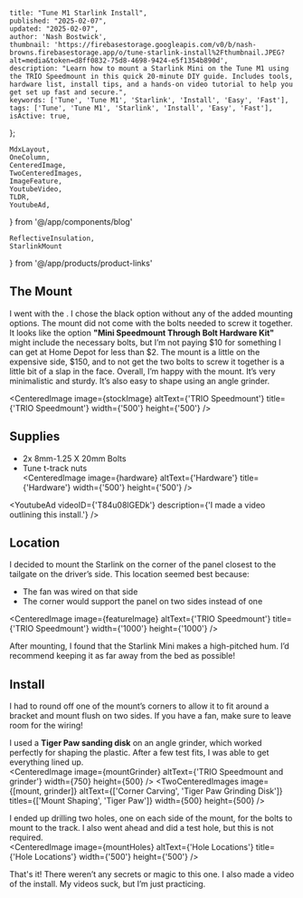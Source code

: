 
    title: "Tune M1 Starlink Install",
    published: "2025-02-07",
    updated: "2025-02-07",
    author: 'Nash Bostwick',
    thumbnail: 'https://firebasestorage.googleapis.com/v0/b/nash-browns.firebasestorage.app/o/tune-starlink-install%2Fthumbnail.JPEG?alt=media&token=d8ff0832-75d8-4698-9424-e5f1354b890d',
    description: "Learn how to mount a Starlink Mini on the Tune M1 using the TRIO Speedmount in this quick 20-minute DIY guide. Includes tools, hardware list, install tips, and a hands-on video tutorial to help you get set up fast and secure.",
    keywords: ['Tune', 'Tune M1', 'Starlink', 'Install', 'Easy', 'Fast'],
    tags: ['Tune', 'Tune M1', 'Starlink', 'Install', 'Easy', 'Fast'],
    isActive: true,
};


    MdxLayout,
    OneColumn,
    CenteredImage, 
    TwoCenteredImages, 
    ImageFeature,
    YoutubeVideo,
    TLDR,
    YoutubeAd,
} from '@/app/components/blog'

    ReflectiveInsulation,
    StarlinkMount
} from '@/app/products/product-links'


<ImageFeature
    title='Tune M1 Starlink Install'
    image={featureImage}
/>

<MdxLayout>

<TLDR
text="Expensive piece of plastic but it makes mounting the Starlink Mini a breeze! This project took about 20 minutes from start to end!"
/>

## The Mount 

I went with the <StarlinkMount/>. I chose the black option without any of the added mounting options. The mount did not come with the bolts needed to screw it together. It looks like the option **"Mini Speedmount Through Bolt Hardware Kit"** might include the necessary bolts, but I’m not paying $10 for something I can get at Home Depot for less than $2. The mount is a little on the expensive side, $150, and to not get the two bolts to screw it together is a little bit of a slap in the face. Overall, I’m happy with the mount. It’s very minimalistic and sturdy. It’s also easy to shape using an angle grinder.

<CenteredImage image={stockImage} altText={'TRIO Speedmount'} title={'TRIO Speedmount'} width={'500'} height={'500'} />

## Supplies

* 2x 8mm-1.25 X 20mm Bolts
* Tune t-track nuts  
<CenteredImage image={hardware} altText={'Hardware'} title={'Hardware'} width={'500'} height={'500'} />

<YoutubeAd videoID={'T84u08lGEDk'} description={'I made a video outlining this install.'} />

## Location  
I decided to mount the Starlink on the corner of the panel closest to the tailgate on the driver’s side. This location seemed best because:

* The fan was wired on that side  
* The corner would support the panel on two sides instead of one  

<CenteredImage image={featureImage} altText={'TRIO Speedmount'} title={'TRIO Speedmount'} width={'1000'} height={'1000'} />

After mounting, I found that the Starlink Mini makes a high-pitched hum. I’d recommend keeping it as far away from the bed as possible!

## Install  
I had to round off one of the mount’s corners to allow it to fit around a bracket and mount flush on two sides. If you have a fan, make sure to leave room for the wiring!

I used a **Tiger Paw sanding disk** on an angle grinder, which worked perfectly for shaping the plastic. After a few test fits, I was able to get everything lined up.  
<CenteredImage image={mountGrinder} altText={'TRIO Speedmount and grinder'} width={750} height={500} />
<TwoCenteredImages image={[mount, grinder]} altText={['Corner Carving', 'Tiger Paw Grinding Disk']} titles={['Mount Shaping', 'Tiger Paw']} width={500} height={500} />

I ended up drilling two holes, one on each side of the mount, for the bolts to mount to the track. I also went ahead and did a test hole, but this is not required.  
<CenteredImage image={mountHoles} altText={'Hole Locations'} title={'Hole Locations'} width={'500'} height={'500'} />

That's it! There weren’t any secrets or magic to this one. I also made a video of the install. My videos suck, but I’m just practicing.

<OneColumn>
<YoutubeVideo videoId='T84u08lGEDk'/>
</OneColumn>

</MdxLayout>

[1]: https://mobilemusthave.com/products/trio-speedmount-for-starlink-mini

